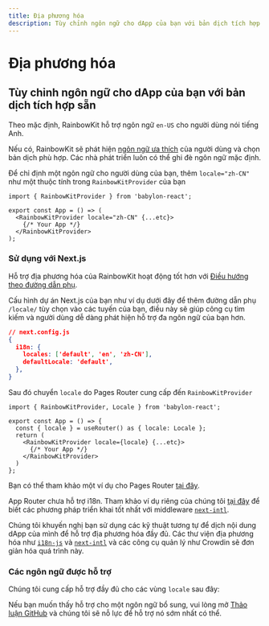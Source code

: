 ```yaml
---
title: Địa phương hóa
description: Tùy chỉnh ngôn ngữ cho dApp của bạn với bản dịch tích hợp sẵn
---
```


# Địa phương hóa

## Tùy chỉnh ngôn ngữ cho dApp của bạn với bản dịch tích hợp sẵn

Theo mặc định, RainbowKit hỗ trợ ngôn ngữ `en-US` cho người dùng nói tiếng Anh.

Nếu có, RainbowKit sẽ phát hiện [ngôn ngữ ưa thích](https://developer.mozilla.org/en-US/docs/Web/API/Navigator/language) của người dùng và chọn bản dịch phù hợp. Các nhà phát triển luôn có thể ghi đè ngôn ngữ mặc định.

Để chỉ định một ngôn ngữ cho người dùng của bạn, thêm `locale="zh-CN"` như một thuộc tính trong `RainbowKitProvider` của bạn

```tsx
import { RainbowKitProvider } from 'babylon-react';

export const App = () => (
  <RainbowKitProvider locale="zh-CN" {...etc}>
    {/* Your App */}
  </RainbowKitProvider>
);
```

### Sử dụng với Next.js

Hỗ trợ địa phương hóa của RainbowKit hoạt động tốt hơn với [Điều hướng theo đường dẫn phụ](https://nextjs.org/docs/pages/building-your-application/routing/internationalization#sub-path-routing).

Cấu hình dự án Next.js của bạn như ví dụ dưới đây để thêm đường dẫn phụ `/locale/` tùy chọn vào các tuyến của bạn, điều này sẽ giúp công cụ tìm kiếm và người dùng dễ dàng phát hiện hỗ trợ đa ngôn ngữ của bạn hơn.

```json
// next.config.js
{
  i18n: {
    locales: ['default', 'en', 'zh-CN'],
    defaultLocale: 'default',
  },
}
```

Sau đó chuyển `locale` do Pages Router cung cấp đến `RainbowKitProvider`

```tsx
import { RainbowKitProvider, Locale } from 'babylon-react';

export const App = () => {
  const { locale } = useRouter() as { locale: Locale };
  return (
    <RainbowKitProvider locale={locale} {...etc}>
      {/* Your App */}
    </RainbowKitProvider>
  )
};
```

Bạn có thể tham khảo một ví dụ cho Pages Router [tại đây](https://github.com/rainbow-me/rainbowkit/tree/main/examples/with-next).

App Router chưa hỗ trợ i18n. Tham khảo ví dụ riêng của chúng tôi [tại đây](https://github.com/rainbow-me/rainbowkit/tree/main/examples/with-next-app-i18n) để biết các phương pháp triển khai tốt nhất với middleware [`next-intl`](https://github.com/amannn/next-intl).

Chúng tôi khuyến nghị bạn sử dụng các kỹ thuật tương tự để dịch nội dung dApp của mình để hỗ trợ địa phương hóa đầy đủ. Các thư viện địa phương hóa như [`i18n-js`](https://github.com/fnando/i18n) và [`next-intl`](https://github.com/amannn/next-intl) và các công cụ quản lý như Crowdin sẽ đơn giản hóa quá trình này.

### Các ngôn ngữ được hỗ trợ

Chúng tôi cung cấp hỗ trợ đầy đủ cho các vùng `locale` sau đây:

<Table
  header={[
    'Ngôn ngữ', 'Vùng', 'Locale', 'Ngắn gọn'
  ]}
  dataTypes={[
    'string', 'string', 'code', 'code'
  ]}
  data={[
    ['English', 'United States 🇺🇸', 'en-US', 'en'],
    ['中文', 'Trung Quốc đại lục 🇨🇳', 'zh-CN', 'zh-Hans', 'zh'],
    ['繁體中文', 'Hồng Kông 🇭🇰', 'zh-HK'],
    ['繁體中文', 'Đài Loan 🇹🇼', 'zh-TW', 'zh-Hant'],
    ['हिंदी', 'Ấn Độ 🇮🇳', 'hi-IN', 'hi'],
    ['Español', 'Châu Mỹ Latinh 🌎', 'es-419', 'es'],
    ['Français', 'Pháp 🇫🇷', 'fr-FR', 'fr'],
    ['العربية', 'Trung Đông 🌍', 'ar-AR', 'ar'],
    ['Português', 'Brazil 🇧🇷', 'pt-BR', 'pt'],
    ['Русский', 'Nga 🇷🇺', 'ru-RU', 'ru'],
    ['Bahasa Indonesia', 'Indonesia 🇮🇩', 'id-ID', 'id'],
    ['日本語', 'Nhật Bản 🇯🇵', 'ja-JP', 'ja'],
    ['Türkçe', 'Thổ Nhĩ Kỳ 🇹🇷', 'tr-TR', 'tr'],
    ['한국어', 'Hàn Quốc 🇰🇷', 'ko-KR', 'ko'],
    ['ภาษาไทย', 'Thái Lan 🇹🇭', 'th-TH', 'th'],
    ['українська', 'Ukraine 🇺🇦', 'uk-UA', 'ua'],
  ]}
/>

Nếu bạn muốn thấy hỗ trợ cho một ngôn ngữ bổ sung, vui lòng mở [Thảo luận GitHub](https://github.com/rainbow-me/rainbowkit/discussions/new?category=ideas) và chúng tôi sẽ nỗ lực để hỗ trợ nó sớm nhất có thể.
